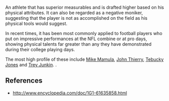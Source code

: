 An athlete that has superior measurables and is drafted higher based on his physical attributes. It can also be regarded as a negative moniker, suggesting that the player is not as accomplished on the field as his physical tools would suggest.

In recent times, it has been most commonly applied to football players who put on impressive performances at the NFL combine or at pro days, showing physical talents far greater than any they have demonstrated during their college playing days. 

The most high profile of these include [[Mike Mamula]], [[John Thierry]], [[Tebucky Jones]] and [[Trey Junkin]]. <ref>.

==References==

* http://www.encyclopedia.com/doc/1G1-61635858.html